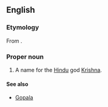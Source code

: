 ==English==
{{wikipedia|Govinda}}

===Etymology===
From {{Skr.}} {{term|sc=Deva|गोविन्‍द|tr=Govinda|lang=sa||finder of cows|lang=sa}}.

===Proper noun===
{{en-proper-noun}}

# A name for the [[Hindu]] god [[Krishna]].

====See also====
* [[Gopala]]